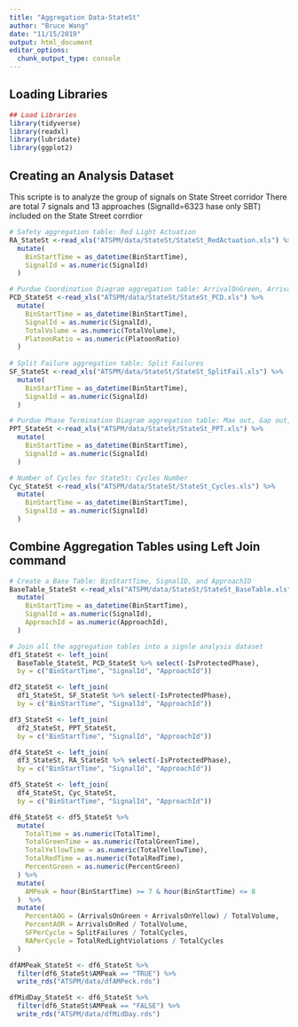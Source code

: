 ```yaml
---
title: "Aggregation Data-StateSt"
author: "Bruce Wang"
date: "11/15/2019"
output: html_document
editor_options: 
  chunk_output_type: console
---
```


## Loading Libraries
```r
## Load Libraries
library(tidyverse)
library(readxl)
library(lubridate)
library(ggplot2)
```

## Creating an Analysis Dataset
This scripte is to analyze the group of signals on State Street corridor 
There are total 7 signals and 13 approaches (SignalId=6323 hase only SBT) included on the State Street corrdior
```r
# Safety aggregation table: Red Light Actuation
RA_StateSt <-read_xls("ATSPM/data/StateSt/StateSt_RedActuation.xls") %>%
  mutate(
    BinStartTime = as_datetime(BinStartTime),
    SignalId = as.numeric(SignalId)
  )

# Purdue Coordination Diagram aggregation table: ArrivalOnGreen, ArrivalOnRed, and Platoon Ratio
PCD_StateSt <-read_xls("ATSPM/data/StateSt/StateSt_PCD.xls") %>% 
  mutate(
    BinStartTime = as_datetime(BinStartTime),
    SignalId = as.numeric(SignalId),
    TotalVolume = as.numeric(TotalVolume),
    PlatoonRatio = as.numeric(PlatoonRatio)
  )
    
# Split Failure aggregation table: Split Failures
SF_StateSt <-read_xls("ATSPM/data/StateSt/StateSt_SplitFail.xls") %>% 
  mutate(
    BinStartTime = as_datetime(BinStartTime),
    SignalId = as.numeric(SignalId)
  )  

# Purdue Phase Termination Diagram aggregation table: Max out, Gap out, and Force Off
PPT_StateSt <-read_xls("ATSPM/data/StateSt/StateSt_PPT.xls") %>% 
  mutate(
    BinStartTime = as_datetime(BinStartTime),
    SignalId = as.numeric(SignalId)
  )

# Number of Cycles for StateSt: Cycles Number 
Cyc_StateSt <-read_xls("ATSPM/data/StateSt/StateSt_Cycles.xls") %>%
  mutate(
    BinStartTime = as_datetime(BinStartTime),
    SignalId = as.numeric(SignalId)
  )

```

## Combine Aggregation Tables using Left Join command
```r
# Create a Base Table: BinStartTime, SignalID, and ApproachID
BaseTable_StateSt <-read_xls("ATSPM/data/StateSt/StateSt_BaseTable.xls") %>%
  mutate(
    BinStartTime = as_datetime(BinStartTime),
    SignalId = as.numeric(SignalId),
    ApproachId = as.numeric(ApproachId),
  )

# Join all the aggregation tables into a signle analysis dataset
df1_StateSt <- left_join(
  BaseTable_StateSt, PCD_StateSt %>% select(-IsProtectedPhase),
  by = c("BinStartTime", "SignalId", "ApproachId"))

df2_StateSt <- left_join(
  df1_StateSt, SF_StateSt %>% select(-IsProtectedPhase),
  by = c("BinStartTime", "SignalId", "ApproachId"))

df3_StateSt <- left_join(
  df2_StateSt, PPT_StateSt, 
  by = c("BinStartTime", "SignalId", "ApproachId"))

df4_StateSt <- left_join(
  df3_StateSt, RA_StateSt %>% select(-IsProtectedPhase),
  by = c("BinStartTime", "SignalId", "ApproachId"))

df5_StateSt <- left_join(
  df4_StateSt, Cyc_StateSt,
  by = c("BinStartTime", "SignalId", "ApproachId"))

df6_StateSt <- df5_StateSt %>% 
  mutate(
    TotalTime = as.numeric(TotalTime),
    TotalGreenTime = as.numeric(TotalGreenTime),
    TotalYellowTime = as.numeric(TotalYellowTime),
    TotalRedTime = as.numeric(TotalRedTime),
    PercentGreen = as.numeric(PercentGreen)
  ) %>%
  mutate(
    AMPeak = hour(BinStartTime) >= 7 & hour(BinStartTime) <= 8
  )  %>%
  mutate(
    PercentAOG = (ArrivalsOnGreen + ArrivalsOnYellow) / TotalVolume,
    PercentAOR = ArrivalsOnRed / TotalVolume,
    SFPerCycle = SplitFailures / TotalCycles,
    RAPerCycle = TotalRedLightViolations / TotalCycles
  )

dfAMPeak_StateSt <- df6_StateSt %>% 
  filter(df6_StateSt$AMPeak == "TRUE") %>% 
  write_rds("ATSPM/data/dfAMPeck.rds")

dfMidDay_StateSt <- df6_StateSt %>%
  filter(df6_StateSt$AMPeak == "FALSE") %>% 
  write_rds("ATSPM/data/dfMidDay.rds")
```
